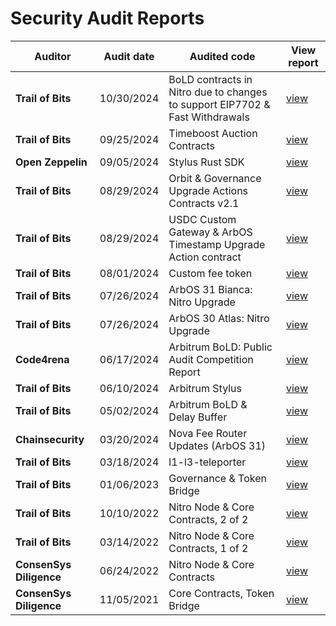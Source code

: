# Security Audit Reports

| Auditor                 | Audit date | Audited code                                                  | View report                                                                                                                        |
| ----------------------- | ---------- | ------------------------------------------------------------- | ---------------------------------------------------------------------------------------------------------------------------------- |
| **Trail of Bits**       | 10/30/2024 | BoLD contracts in Nitro due to changes to support EIP7702 & Fast Withdrawals                                | [view](hosted-audit-reports/2024_09_25_trail_of_bits_security_audit_timeboost_auction_contracts.pdf)                               |
| **Trail of Bits**       | 09/25/2024 | Timeboost Auction Contracts                                   | [view](hosted-audit-reports/2024_09_25_trail_of_bits_security_audit_timeboost_auction_contracts.pdf)                               |
| **Open Zeppelin**       | 09/05/2024 | Stylus Rust SDK                                               | [view](hosted-audit-reports/2024_09_05_open_zeppelin_security_audit_stylus_rust_sdk.pdf)                                           |
| **Trail of Bits**       | 08/29/2024 | Orbit & Governance Upgrade Actions Contracts v2.1             | [view](hosted-audit-reports/2024_08_29_trail_of_bits_security_audit_orbit_and_governance_upgrade_actions_v2.1.pdf)                 |
| **Trail of Bits**       | 08/29/2024 | USDC Custom Gateway & ArbOS Timestamp Upgrade Action contract | [view](hosted-audit-reports/2024_08_29_trail_of_bits_security_audit_usdc_custom_gateway_and_arbos_upgrade_at_timestamp_action.pdf) |
| **Trail of Bits**       | 08/01/2024 | Custom fee token                                              | [view](hosted-audit-reports/2024_08_01_trail_of_bits_security_audit_custom_fee_token.pdf)                                          |
| **Trail of Bits**       | 07/26/2024 | ArbOS 31 Bianca: Nitro Upgrade                                | [view](hosted-audit-reports/2024_07_26_trail_of_bits_security_audit_arbos_31.pdf)                                                  |
| **Trail of Bits**       | 07/26/2024 | ArbOS 30 Atlas: Nitro Upgrade                                 | [view](hosted-audit-reports/2024_07_26_trail_of_bits_security_audit_arbos30_nitro_upgrade.pdf)                                     |
| **Code4rena**           | 06/17/2024 | Arbitrum BoLD: Public Audit Competition Report                | [view](hosted-audit-reports/2024_06_17_code4arena_security_audit_arbos30_nitro_upgrade.pdf)                                        |
| **Trail of Bits**       | 06/10/2024 | Arbitrum Stylus                                               | [view](hosted-audit-reports/2024_06_10_trail_of_bits_security_audit_stylus.pdf)                                                    |
| **Trail of Bits**       | 05/02/2024 | Arbitrum BoLD & Delay Buffer                                  | [view](hosted-audit-reports/2024_05_02_trail_of_bits_security_audit_bold_delay_buffer.pdf)                                         |
| **Chainsecurity**       | 03/20/2024 | Nova Fee Router Updates (ArbOS 31)                            | [view](hosted-audit-reports/2024_08_20_chainsecurity_security_audit_nova_fee_router_update_arbos_31.pdf)                           |
| **Trail of Bits**       | 03/18/2024 | l1-l3-teleporter                                              | [view](hosted-audit-reports/2024_03_18_trail_of_bits_security_audit_l1_l3_teleporter.pdf)                                          |
| **Trail of Bits**       | 01/06/2023 | Governance & Token Bridge                                     | [view](hosted-audit-reports/2023_06_23_trail_of_bits_security_audit_governance_report_governance_token_bridge.pdf)                 |
| **Trail of Bits**       | 10/10/2022 | Nitro Node & Core Contracts, 2 of 2                           | [view](hosted-audit-reports/2022_10_22_trail_of_bits_security_audit_nitro_2_of_2.pdf)                                              |
| **Trail of Bits**       | 03/14/2022 | Nitro Node & Core Contracts, 1 of 2                           | [view](hosted-audit-reports/2022_03_14_trail_of_bits_security_audit_nitro_1_of_2.pdf)                                              |
| **ConsenSys Diligence** | 06/24/2022 | Nitro Node & Core Contracts                                   | [view](hosted-audit-reports/2024_06_24_consensys_diligence_security_audit_nitro_contracts.pdf)                                     |
| **ConsenSys Diligence** | 11/05/2021 | Core Contracts, Token Bridge                                  | [view](hosted-audit-reports/2021_11_05_consensys_diligence_security_audit_core_contracts_token_bridge.pdf)                         |

